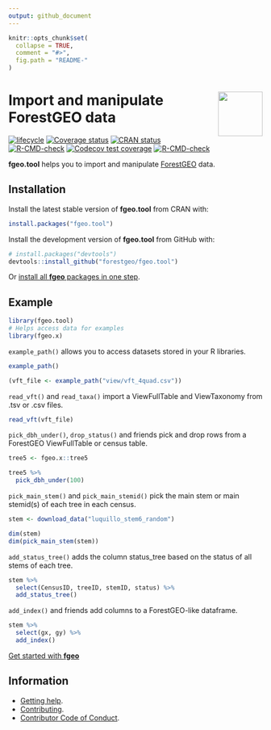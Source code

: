 ```yaml
---
output: github_document
---
```


<!-- README.md is generated from README.Rmd. Please edit that file -->

```r
knitr::opts_chunk$set(
  collapse = TRUE,
  comment = "#>",
  fig.path = "README-"
)
```

# <img src="https://i.imgur.com/vTLlhbp.png" align="right" height=88 /> Import and manipulate ForestGEO data

<!-- badges: start -->
[![lifecycle](https://img.shields.io/badge/lifecycle-maturing-blue.svg)](https://lifecycle.r-lib.org/articles/stages.html)
[![Coverage status](https://coveralls.io/repos/github/forestgeo/fgeo.tool/badge.svg)](https://coveralls.io/github/forestgeo/fgeo.tool)
[![CRAN status](https://www.r-pkg.org/badges/version/fgeo.tool)](https://cran.r-project.org/package=fgeo.tool)
[![R-CMD-check](https://github.com/forestgeo/fgeo.tool/workflows/R-CMD-check/badge.svg)](https://github.com/forestgeo/fgeo.tool/actions)
[![Codecov test coverage](https://codecov.io/gh/forestgeo/fgeo.tool/branch/main/graph/badge.svg)](https://app.codecov.io/gh/forestgeo/fgeo.tool?branch=main)
[![R-CMD-check](https://github.com/forestgeo/fgeo.tool/actions/workflows/R-CMD-check.yaml/badge.svg)](https://github.com/forestgeo/fgeo.tool/actions/workflows/R-CMD-check.yaml)
<!-- badges: end -->

__fgeo.tool__ helps you to import and manipulate [ForestGEO](<https://forestgeo.si.edu/>) data.

## Installation

Install the latest stable version of **fgeo.tool** from CRAN with:

```R
install.packages("fgeo.tool")
```

Install the development version of **fgeo.tool** from GitHub with:

```R
# install.packages("devtools")
devtools::install_github("forestgeo/fgeo.tool")
```

Or [install all **fgeo** packages in one step](https://forestgeo.github.io/fgeo//index.html#installation).

## Example

```r
library(fgeo.tool)
# Helps access data for examples
library(fgeo.x)
```

`example_path()` allows you to access datasets stored in your R libraries.

```r
example_path()

(vft_file <- example_path("view/vft_4quad.csv"))
```

`read_vft()` and `read_taxa()` import a ViewFullTable and ViewTaxonomy from .tsv or .csv files.

```r
read_vft(vft_file)
```

`pick_dbh_under()`, `drop_status()` and friends pick and drop rows from a ForestGEO ViewFullTable or census table.

```r
tree5 <- fgeo.x::tree5

tree5 %>% 
  pick_dbh_under(100)
```

`pick_main_stem()` and `pick_main_stemid()` pick the main stem or main stemid(s) of each tree in each census.

```r
stem <- download_data("luquillo_stem6_random")

dim(stem)
dim(pick_main_stem(stem))
```

`add_status_tree()` adds the column status_tree based on the status of all stems of each tree.

```r
stem %>% 
  select(CensusID, treeID, stemID, status) %>% 
  add_status_tree()
```

`add_index()` and friends add columns to a ForestGEO-like dataframe.

```r
stem %>% 
  select(gx, gy) %>% 
  add_index()
```

[Get started with __fgeo__](https://forestgeo.github.io/fgeo/)

## Information

* [Getting help](https://forestgeo.github.io/fgeo.tool/SUPPORT.html).
* [Contributing](https://forestgeo.github.io/fgeo.tool/CONTRIBUTING.html).
* [Contributor Code of Conduct](https://forestgeo.github.io/fgeo.tool/CODE_OF_CONDUCT.html).
